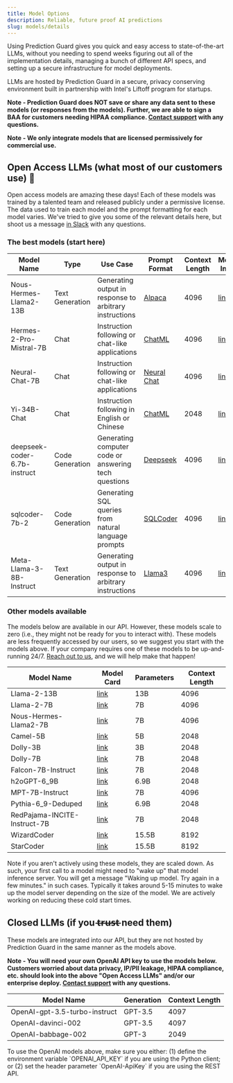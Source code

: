 ```yaml
---
title: Model Options
description: Reliable, future proof AI predictions
slug: models/details
---
```


Using Prediction Guard gives you quick and easy access to state-of-the-art LLMs, without you needing to spend weeks figuring out all of the implementation details, managing a bunch of different API specs, and setting up a secure infrastructure for model deployments.

LLMs are hosted by Prediction Guard in a secure, privacy conserving environment built in partnership with Intel's Liftoff program for startups.

**Note - Prediction Guard does NOT save or share any data sent to these models (or responses from the models). Further, we are able to sign a BAA for customers needing HIPAA compliance. [Contact support](support) with any questions.**

**Note - We only integrate models that are licensed permissively for commercial use.**

## Open Access LLMs (what most of our customers use) 🚀

Open access models are amazing these days! Each of these models was trained by a talented team and released publicly under a permissive license. The data used to train each model and the prompt formatting for each model varies. We've tried to give you some of the relevant details here, but shoot us a message [in Slack](support) with any questions.

### The best models (start here)

| Model Name                   | Type            | Use Case                                                | Prompt Format                      | Context Length | More Info                                                               |
| ---------------------------- | --------------- | ------------------------------------------------------- | ---------------------------------- | -------------- | ----------------------------------------------------------------------- |
| Nous-Hermes-Llama2-13B       | Text Generation | Generating output in response to arbitrary instructions | [Alpaca](prompts#alpaca)           | 4096           | [link](https://huggingface.co/NousResearch/Nous-Hermes-Llama2-13b)      |
| Hermes-2-Pro-Mistral-7B      | Chat            | Instruction following or chat-like applications         | [ChatML](prompts#chatml)           | 4096           | [link](https://huggingface.co/NousResearch/Hermes-2-Pro-Mistral-7B)     |
| Neural-Chat-7B               | Chat            | Instruction following or chat-like applications         | [Neural Chat](prompts#neural-chat) | 4096           | [link](https://huggingface.co/Intel/neural-chat-7b-v3-1)                |
| Yi-34B-Chat                  | Chat            | Instruction following in English or Chinese             | [ChatML](prompts#chatml)           | 2048           | [link](https://huggingface.co/01-ai/Yi-34B-Chat)                        |
| deepseek-coder-6.7b-instruct | Code Generation | Generating computer code or answering tech questions    | [Deepseek](prompts#deepseek)       | 4096           | [link](https://huggingface.co/deepseek-ai/deepseek-coder-6.7b-instruct) |
| sqlcoder-7b-2                | Code Generation | Generating SQL queries from natural language prompts    | [SQLCoder](prompts#sqlcoder)       | 4096           | [link](https://huggingface.co/defog/sqlcoder-7b-2)                      |
| Meta-Llama-3-  8B-Instruct   | Text Generation | Generating output in response to arbitrary instructions | [Llama3](prompts#llama3)           | 4096           | [link](https://huggingface.co/meta-llama/Meta-Llama-3-8B-Instruct)      |

### Other models available

The models below are available in our API. However, these models scale to zero (i.e., they might not be ready for you to interact with). These models are less frequently accessed by our users, so we suggest you start with the models above. If your company requires one of these models to be up-and-running 24/7. [Reach out to us](support), and we will help make that happen!

| Model Name                   | Model Card                                                                        | Parameters | Context Length |
| ---------------------------- | --------------------------------------------------------------------------------- | ---------- | -------------- |
| Llama-2-13B                  | [link](https://huggingface.co/meta-llama/Llama-2-13b-hf)                          | 13B        | 4096           |
| Llama-2-7B                   | [link](https://huggingface.co/meta-llama/Llama-2-7b-hf)                           | 7B         | 4096           |
| Nous-Hermes-Llama2-7B        | [link](https://huggingface.co/NousResearch/Nous-Hermes-Llama2-7b)                 | 7B         | 4096           |
| Camel-5B                     | [link](https://huggingface.co/Writer/camel-5b-hf)                                 | 5B         | 2048           |
| Dolly-3B                     | [link](https://huggingface.co/databricks/dolly-v2-3b)                             | 3B         | 2048           |
| Dolly-7B                     | [link](https://huggingface.co/databricks/dolly-v2-7b)                             | 7B         | 2048           |
| Falcon-7B-Instruct           | [link](https://huggingface.co/tiiuae/falcon-7b-instruct)                          | 7B         | 2048           |
| h2oGPT-6_9B                  | [link](https://huggingface.co/h2oai/h2ogpt-oig-oasst1-512-6_9b)                   | 6.9B       | 2048           |
| MPT-7B-Instruct              | [link](https://huggingface.co/mosaicml/mpt-7b-instruct)                           | 7B         | 4096           |
| Pythia-6_9-Deduped           | [link](https://huggingface.co/EleutherAI/pythia-6.9b-deduped)                     | 6.9B       | 2048           |
| RedPajama-INCITE-Instruct-7B | [link](https://huggingface.co/togethercomputer/RedPajama-INCITE-Instruct-7B-v0.1) | 7B         | 2048           |
| WizardCoder                  | [link](https://huggingface.co/WizardLM/WizardCoder-15B-V1.0)                      | 15.5B      | 8192           |
| StarCoder                    | [link](https://huggingface.co/bigcode/starcoder)                                  | 15.5B      | 8192           |


<Callout type="info" emoji="ℹ️">
  Note if you aren't actively using these models, they are scaled down. As such,
  your first call to a model might need to "wake up" that model inference
  server. You will get a message "Waking up model. Try again in a few minutes."
  in such cases. Typically it takes around 5-15 minutes to wake up the model
  server depending on the size of the model. We are actively working on reducing
  these cold start times.
</Callout>

## Closed LLMs (if you t̶r̶u̶s̶t̶ need them)

These models are integrated into our API, but they are not hosted by Prediction Guard in the same manner as the models above.

**Note - You will need your own OpenAI API key to use the models below. Customers worried about data privacy, IP/PII leakage, HIPAA compliance, etc. should look into the above "Open Access LLMs" and/or our enterprise deploy. [Contact support](support) with any questions.**

| Model Name                    | Generation | Context Length |
| ----------------------------- | ---------- | -------------- |
| OpenAI-gpt-3.5-turbo-instruct | GPT-3.5    | 4097           |
| OpenAI-davinci-002            | GPT-3.5    | 4097           |
| OpenAI-babbage-002            | GPT-3      | 2049           |

<Callout type="info" emoji="ℹ️">
  To use the OpenAI models above, make sure you either: (1) define the
  environment variable `OPENAI_API_KEY` if you are using the Python client; or
  (2) set the header parameter `OpenAI-ApiKey` if you are using the REST API.
</Callout>
